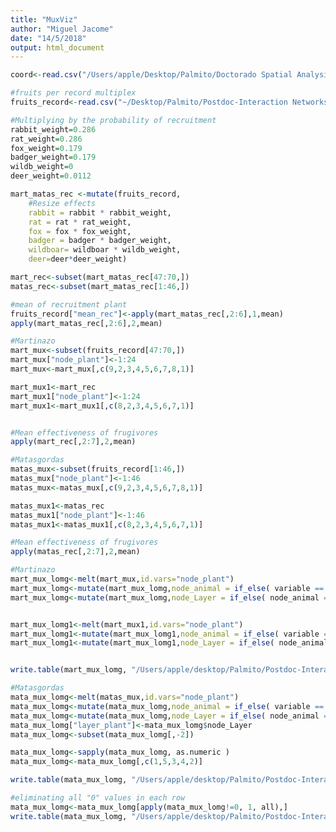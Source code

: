 ```yaml
---
title: "MuxViz"
author: "Miguel Jacome"
date: "14/5/2018"
output: html_document
---
```


```r
coord<-read.csv("/Users/apple/Desktop/Palmito/Doctorado Spatial Analysis/Bases de datos/Coordenadas palmitos/Archivos coordenadas completas/coord_net.csv")

#fruits per record multiplex
fruits_record<-read.csv("~/Desktop/Palmito/Postdoc-Interaction Networks/C.-humilis-Fugivorous-Networks/Interaction Motifs/Fruits_record.csv")

#Multiplying by the probability of recruitment
rabbit_weight=0.286
rat_weight=0.286
fox_weight=0.179
badger_weight=0.179
wildb_weight=0
deer_weight=0.0112

mart_matas_rec <-mutate(fruits_record,
    #Resize effects
    rabbit = rabbit * rabbit_weight,
    rat = rat * rat_weight,
    fox = fox * fox_weight,
    badger = badger * badger_weight,
    wildboar= wildboar * wildb_weight,
    deer=deer*deer_weight)

mart_rec<-subset(mart_matas_rec[47:70,])
matas_rec<-subset(mart_matas_rec[1:46,])

#mean of recruitment plant
fruits_record["mean_rec"]<-apply(mart_matas_rec[,2:6],1,mean)
apply(mart_matas_rec[,2:6],2,mean)

#Martinazo
mart_mux<-subset(fruits_record[47:70,])
mart_mux["node_plant"]<-1:24
mart_mux<-mart_mux[,c(9,2,3,4,5,6,7,8,1)]

mart_mux1<-mart_rec
mart_mux1["node_plant"]<-1:24
mart_mux1<-mart_mux1[,c(8,2,3,4,5,6,7,1)]


#Mean effectiveness of frugivores
apply(mart_rec[,2:7],2,mean)

#Matasgordas
matas_mux<-subset(fruits_record[1:46,])
matas_mux["node_plant"]<-1:46
matas_mux<-matas_mux[,c(9,2,3,4,5,6,7,8,1)]

matas_mux1<-matas_rec
matas_mux1["node_plant"]<-1:46
matas_mux1<-matas_mux1[,c(8,2,3,4,5,6,7,1)]

#Mean effectiveness of frugivores
apply(matas_rec[,2:7],2,mean)
```

```r

#Martinazo
mart_mux_lomg<-melt(mart_mux,id.vars="node_plant")
mart_mux_lomg<-mutate(mart_mux_lomg,node_animal = if_else( variable == "deer","25", if_else(variable == "wildboar", "26", if_else( variable == "rabbit","27", if_else( variable == "rat","28", if_else( variable == "fox","29", if_else(variable == "badger", "30", "ERROR" )))))))
mart_mux_lomg<-mutate(mart_mux_lomg,node_Layer = if_else( node_animal == "25","1", if_else(node_animal == "26", "1", if_else( node_animal == "27","2", if_else( node_animal == "28","2", if_else( node_animal == "29","2", if_else(node_animal == "30", "2", "ERROR" )))))))


mart_mux_lomg1<-melt(mart_mux1,id.vars="node_plant")
mart_mux_lomg1<-mutate(mart_mux_lomg1,node_animal = if_else( variable == "deer","25", if_else(variable == "wildboar", "26", if_else( variable == "rabbit","27", if_else( variable == "rat","28", if_else( variable == "fox","29", if_else(variable == "badger", "30", "ERROR" )))))))
mart_mux_lomg1<-mutate(mart_mux_lomg1,node_Layer = if_else( node_animal == "25","1", if_else(node_animal == "26", "1", if_else( node_animal == "27","2", if_else( node_animal == "28","2", if_else( node_animal == "29","2", if_else(node_animal == "30", "2", "ERROR" )))))))


write.table(mart_mux_lomg, "/Users/apple/desktop/Palmito/Postdoc-Interaction_Networks/C.-humilis-Fugivorous-Networks/muxViz-master/data/Multilayer_mart_2/multi_mart_mean.txt", col.names = FALSE, row.names = FALSE, sep = " ")

#Matasgordas
mata_mux_lomg<-melt(matas_mux,id.vars="node_plant")
mata_mux_lomg<-mutate(mata_mux_lomg,node_animal = if_else( variable == "deer","47", if_else(variable == "wildboar", "48", if_else( variable == "rabbit","49", if_else( variable == "rat","50", if_else( variable == "fox","51", if_else(variable == "badger", "52", "ERROR" )))))))
mata_mux_lomg<-mutate(mata_mux_lomg,node_Layer = if_else( node_animal == "47","1", if_else(node_animal == "48", "1", if_else( node_animal == "49","2", if_else( node_animal == "50","2", if_else( node_animal == "51","2", if_else(node_animal == "52", "2", "ERROR" )))))))
mata_mux_lomg["layer_plant"]<-mata_mux_lomg$node_Layer
mata_mux_lomg<-subset(mata_mux_lomg[,-2])

mata_mux_lomg<-sapply(mata_mux_lomg, as.numeric )
mata_mux_lomg<-mata_mux_lomg[,c(1,5,3,4,2)]

write.table(mata_mux_lomg, "/Users/apple/desktop/Palmito/Postdoc-Interaction Networks/C.-humilis-Fugivorous-Networks/muxViz-master/data/Multilayer_matasgordas/multi_mata.txt", col.names = FALSE, row.names = FALSE, sep = " ")

#eliminating all "0" values in each row
mata_mux_lomg<-mata_mux_lomg[apply(mata_mux_lomg!=0, 1, all),]
write.table(mata_mux_lomg, "/Users/apple/desktop/Palmito/Postdoc-Interaction_Networks/C.-humilis-Fugivorous-Networks/muxViz-master/data/Multilayer_matas_2/multi_mata0_1.txt", col.names = FALSE, row.names = FALSE, sep = " ")
```











